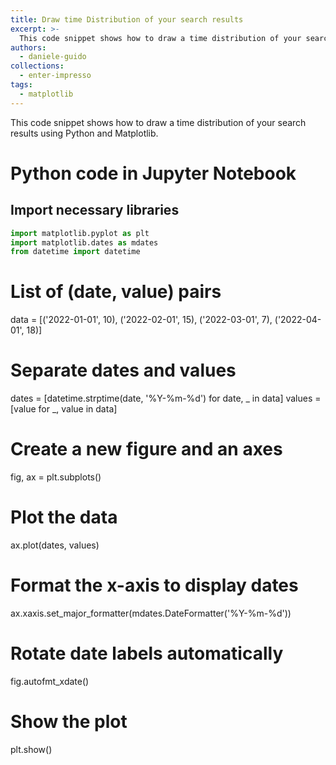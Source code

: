 ```yaml
---
title: Draw time Distribution of your search results
excerpt: >-
  This code snippet shows how to draw a time distribution of your search results using Python and Matplotlib.
authors:
  - daniele-guido
collections:
  - enter-impresso
tags:
  - matplotlib
---
```


This code snippet shows how to draw a time distribution of your search results using Python and Matplotlib.

# Python code in Jupyter Notebook

## Import necessary libraries

```python
import matplotlib.pyplot as plt
import matplotlib.dates as mdates
from datetime import datetime
```

# List of (date, value) pairs

data = [('2022-01-01', 10), ('2022-02-01', 15), ('2022-03-01', 7), ('2022-04-01', 18)]

# Separate dates and values

dates = [datetime.strptime(date, '%Y-%m-%d') for date, _ in data]
values = [value for _, value in data]

# Create a new figure and an axes

fig, ax = plt.subplots()

# Plot the data

ax.plot(dates, values)

# Format the x-axis to display dates

ax.xaxis.set_major_formatter(mdates.DateFormatter('%Y-%m-%d'))

# Rotate date labels automatically

fig.autofmt_xdate()

# Show the plot

plt.show()
